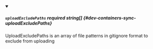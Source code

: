 
<details className="config-field" data-expandable="false" open>
<summary>

##### `uploadExcludePaths` <span class="config-field-required" data-required="false">required</span> <span class="config-field-type">string[]</span> <span class="config-field-default"></span> <span class="config-field-enum"></span> {#dev-containers-sync-uploadExcludePaths}

UploadExcludePaths is an array of file patterns in gitignore format to exclude from uploading

</summary>



</details>
